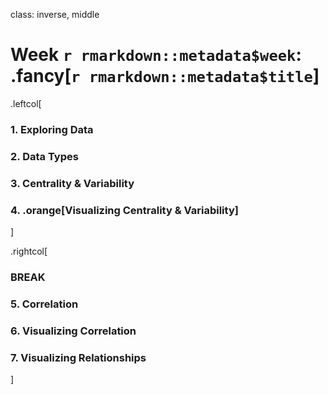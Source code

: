 
class: inverse, middle

# Week `r rmarkdown::metadata$week`: .fancy[`r rmarkdown::metadata$title`]

.leftcol[

### 1. Exploring Data
### 2. Data Types
### 3. Centrality & Variability
### 4. .orange[Visualizing Centrality & Variability]

]

.rightcol[

### BREAK

### 5. Correlation
### 6. Visualizing Correlation
### 7. Visualizing Relationships

]